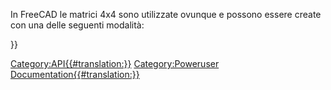 <languages/>
{{VeryImportantMessage|(Ottobre 2019) Non modificare queste pagine. Le informazioni sono incomplete e obsolete. Per l'API più recente, consultare la [https://www.freecadweb.org/api documentazione API autogenerata] o generare la documentazione autonomamente. Vedere [[Source documentation/it|Documentazione del codice sorgente]].}}

In FreeCAD le matrici 4x4 sono utilizzate ovunque e possono essere create con una delle seguenti modalità:
{{Code|code=
m = FreeCAD.Matrix()          # m = the [http://en.wikipedia.org/wiki/Identity_matrix identity matrix]
m = FreeCAD.Base.Matrix()
print m.A21()               # print m[1][0]
}}


{{APIFunction|A| | |tutti gli elementi della matrice.}}
{{APIFunction|A11| | |un elemento della matrice.}}
{{APIFunction|A12| | |un elemento della matrice.}}
{{APIFunction|A13| | |un elemento della matrice.}}
{{APIFunction|A14| | |un elemento della matrice.}}
{{APIFunction|A21| | |un elemento della matrice.}}
{{APIFunction|A22| | |un elemento della matrice.}}
{{APIFunction|A23| | |un elemento della matrice.}}
{{APIFunction|A24| | |un elemento della matrice.}}
{{APIFunction|A31| | |un elemento della matrice.}}
{{APIFunction|A32| | |un elemento della matrice.}}
{{APIFunction|A33| | |un elemento della matrice.}}
{{APIFunction|A34| | |un elemento della matrice.}}
{{APIFunction|A41| | |un elemento della matrice.}}
{{APIFunction|A42| | |un elemento della matrice.}}
{{APIFunction|A43| | |un elemento della matrice.}}
{{APIFunction|A44| | |un elemento della matrice.}}
{{APIFunction|determinant| |Calcola il [http://en.wikipedia.org/wiki/Determinant determinante] della matrice|un numero.}}
{{APIFunction|inverse| |Restituisce l'[http://en.wikipedia.org/wiki/Inverse_matrix inversa] di questa matrice, se è possibile| una Matrtice}}
{{APIFunction|invert| |[http://en.wikipedia.org/wiki/Inverse_matrix Inverte] questa matrice, se possibile|nulla.}}
{{APIFunction|move|Vector|Makes this matrix a [http://en.wikipedia.org/wiki/Translation_%28geometry%29 translation] matrix|nothing.}}
{{APIFunction|multiply|Matrix or Vector|Returns the [http://en.wikipedia.org/wiki/Cross_product cross product] of a matrix or vector with this matrix|a Matrix}}
{{APIFunction|rotateX|Float(radians)|Makes this matrix a [http://en.wikipedia.org/wiki/Rotation_%28mathematics%29 rotation] about X transform|nothing.}}
{{APIFunction|rotateY|Float(radians)|Makes this matrix a [http://en.wikipedia.org/wiki/Rotation_%28mathematics%29 rotation] about Y transform|nothing.}}
{{APIFunction|rotateZ|Float(radians)|Makes this matrix a [http://en.wikipedia.org/wiki/Rotation_%28mathematics%29 rotation] about Z transform|nothing.}}
{{APIFunction|scale|Vector|Makes this matrix a [http://en.wikipedia.org/wiki/Scaling_matrix scaling transform]|nothing.}}
{{APIFunction|transform|Vector, Matrix|Makes this matrix a [http://en.wikipedia.org/wiki/Transformation_matrix transformation matrix] based on Vector and Matrix|nothing. }}
{{APIFunction|unity| |Makes this matrix the [http://en.wikipedia.org/wiki/Identity_matrix identity matrix]|nothing.}}

{{Userdocnavi{{#translation:}}}}
[[Category:API{{#translation:}}]]
[[Category:Poweruser Documentation{{#translation:}}]]
{{clear}}